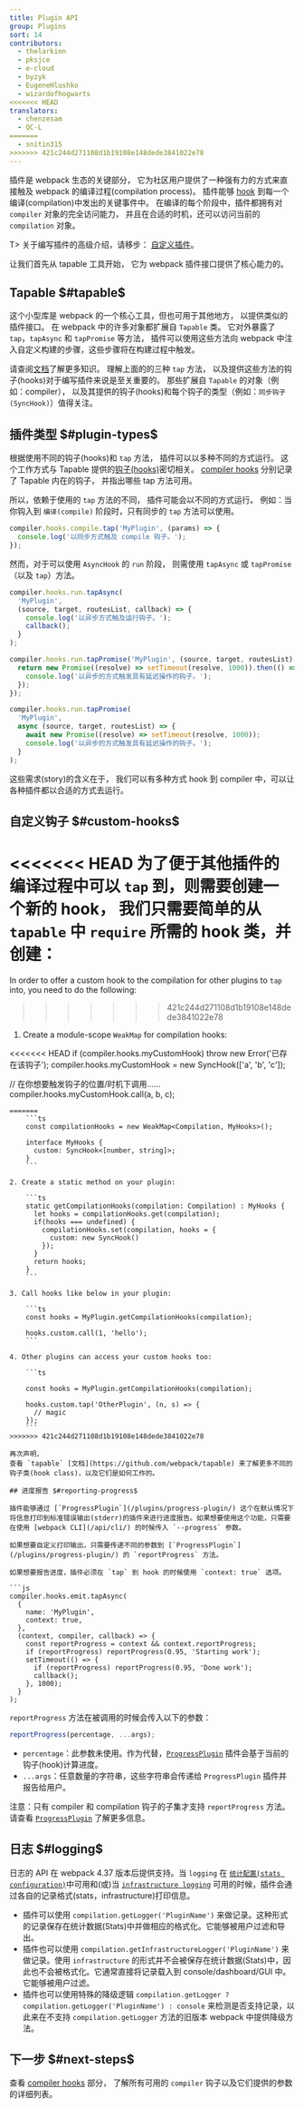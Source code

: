 ```yaml
---
title: Plugin API
group: Plugins
sort: 14
contributors:
  - thelarkinn
  - pksjce
  - e-cloud
  - byzyk
  - EugeneHlushko
  - wizardofhogwarts
<<<<<<< HEAD
translators:
  - chenzesam
  - QC-L
=======
  - snitin315
>>>>>>> 421c244d271108d1b19108e148dede3841022e78
---
```


插件是 webpack 生态的关键部分，
它为社区用户提供了一种强有力的方式来直接触及 webpack 的编译过程(compilation process)。
插件能够 [hook](/api/compiler-hooks/#hooks) 到每一个编译(compilation)中发出的关键事件中。
在编译的每个阶段中，插件都拥有对 `compiler` 对象的完全访问能力，
并且在合适的时机，还可以访问当前的 `compilation` 对象。

T> 关于编写插件的高级介绍，请移步：
[自定义插件](/contribute/writing-a-plugin)。

让我们首先从 tapable 工具开始，
它为 webpack 插件接口提供了核心能力的。

## Tapable $#tapable$

这个小型库是 webpack 的一个核心工具，但也可用于其他地方，
以提供类似的插件接口。
在 webpack 中的许多对象都扩展自 `Tapable` 类。
它对外暴露了 `tap`，`tapAsync` 和 `tapPromise` 等方法，
插件可以使用这些方法向 webpack 中注入自定义构建的步骤，这些步骤将在构建过程中触发。

请查阅[文档](https://github.com/webpack/tapable)了解更多知识。
理解上面的的三种 `tap` 方法，
以及提供这些方法的钩子(hooks)对于编写插件来说是至关重要的。
那些扩展自 `Tapable` 的对象（例如：compiler），
以及其提供的钩子(hooks)和每个钩子的类型（例如：`同步钩子(SyncHook)`）值得关注。

## 插件类型 $#plugin-types$

根据使用不同的钩子(hooks)和 `tap` 方法，
插件可以以多种不同的方式运行。
这个工作方式与 Tapable 提供的[钩子(hooks)](https://github.com/webpack/tapable#tapable)密切相关。
[compiler hooks](/api/compiler-hooks/#hooks) 分别记录了 Tapable 内在的钩子，
并指出哪些 tap 方法可用。

所以，依赖于使用的 `tap` 方法的不同，
插件可能会以不同的方式运行。
例如：当你钩入到 `编译(compile)` 阶段时，只有同步的 `tap` 方法可以使用。

``` js
compiler.hooks.compile.tap('MyPlugin', (params) => {
  console.log('以同步方式触及 compile 钩子。');
});
```

然而，对于可以使用 `AsyncHook` 的 `run` 阶段，
则需使用 `tapAsync` 或 `tapPromise`（以及 `tap`）方法。

```js
compiler.hooks.run.tapAsync(
  'MyPlugin',
  (source, target, routesList, callback) => {
    console.log('以异步方式触及运行钩子。');
    callback();
  }
);

compiler.hooks.run.tapPromise('MyPlugin', (source, target, routesList) => {
  return new Promise((resolve) => setTimeout(resolve, 1000)).then(() => {
    console.log('以异步的方式触发具有延迟操作的钩子。');
  });
});

compiler.hooks.run.tapPromise(
  'MyPlugin',
  async (source, target, routesList) => {
    await new Promise((resolve) => setTimeout(resolve, 1000));
    console.log('以异步的方式触发具有延迟操作的钩子。');
  }
);
```

这些需求(story)的含义在于，
我们可以有多种方式 hook 到 compiler 中，可以让各种插件都以合适的方式去运行。

## 自定义钩子 $#custom-hooks$

<<<<<<< HEAD
为了便于其他插件的编译过程中可以 `tap` 到，则需要创建一个新的 hook，
我们只需要简单的从 `tapable` 中 `require` 所需的 hook 类，并创建：
=======
In order to offer a custom hook to the compilation for other plugins to `tap` into,
you need to do the following:
>>>>>>> 421c244d271108d1b19108e148dede3841022e78

1. Create a module-scope `WeakMap` for compilation hooks:

<<<<<<< HEAD
if (compiler.hooks.myCustomHook) throw new Error('已存在该钩子');
compiler.hooks.myCustomHook = new SyncHook(['a', 'b', 'c']);

// 在你想要触发钩子的位置/时机下调用……
compiler.hooks.myCustomHook.call(a, b, c);
```
=======
    ```ts
    const compilationHooks = new WeakMap<Compilation, MyHooks>();

    interface MyHooks {
      custom: SyncHook<[number, string]>;
    }
    ```

2. Create a static method on your plugin:

    ```ts
    static getCompilationHooks(compilation: Compilation) : MyHooks {
      let hooks = compilationHooks.get(compilation);
      if(hooks === undefined) {
        compilationHooks.set(compilation, hooks = {
          custom: new SyncHook()
        });
      }
      return hooks;
    }
    ```

3. Call hooks like below in your plugin:

    ```ts
    const hooks = MyPlugin.getCompilationHooks(compilation);

    hooks.custom.call(1, 'hello');
    ```

4. Other plugins can access your custom hooks too:

    ```ts

    const hooks = MyPlugin.getCompilationHooks(compilation);

    hooks.custom.tap('OtherPlugin', (n, s) => {
      // magic
    });
    ```
>>>>>>> 421c244d271108d1b19108e148dede3841022e78

再次声明，
查看 `tapable` [文档](https://github.com/webpack/tapable) 来了解更多不同的钩子类(hook class)，以及它们是如何工作的。

## 进度报告 $#reporting-progress$

插件能够通过 [`ProgressPlugin`](/plugins/progress-plugin/) 这个在默认情况下将信息打印到标准错误输出(stderr)的插件来进行进度报告。如果想要使用这个功能，只需要在使用 [webpack CLI](/api/cli/) 的时候传入 `--progress` 参数。

如果想要自定义打印输出，只需要传递不同的参数到 [`ProgressPlugin`](/plugins/progress-plugin/) 的 `reportProgress` 方法。

如果想要报告进度，插件必须在 `tap` 到 hook 的时候使用 `context: true` 选项。

```js
compiler.hooks.emit.tapAsync(
  {
    name: 'MyPlugin',
    context: true,
  },
  (context, compiler, callback) => {
    const reportProgress = context && context.reportProgress;
    if (reportProgress) reportProgress(0.95, 'Starting work');
    setTimeout(() => {
      if (reportProgress) reportProgress(0.95, 'Done work');
      callback();
    }, 1000);
  }
);
```

`reportProgress` 方法在被调用的时候会传入以下的参数：

```js
reportProgress(percentage, ...args);
```

- `percentage`：此参数未使用。作为代替，[`ProgressPlugin`](/plugins/progress-plugin/) 插件会基于当前的钩子(hook)计算进度。
- `...args`：任意数量的字符串，这些字符串会传递给 `ProgressPlugin` 插件并报告给用户。

注意：只有 compiler 和 compilation 钩子的子集才支持 `reportProgress` 方法。请查看 [`ProgressPlugin`](/plugins/progress-plugin/#supported-hooks) 了解更多信息。

## 日志 $#logging$

日志的 API 在 webpack 4.37 版本后提供支持。当 `logging` 在 [`统计配置(stats configuration)`](/configuration/stats/#statslogging)中可用和(或)当 [`infrastructure logging`](/configuration/other-options/#infrastructurelogging) 可用的时候，插件会通过各自的记录格式(stats，infrastructure)打印信息。

- 插件可以使用 `compilation.getLogger('PluginName')` 来做记录。这种形式的记录保存在统计数据(Stats)中并做相应的格式化。它能够被用户过滤和导出。
- 插件也可以使用 `compilation.getInfrastructureLogger('PluginName')` 来做记录。使用 `infrastructure` 的形式并不会被保存在统计数据(Stats)中，因此也不会被格式化。它通常直接将记录载入到 console/dashboard/GUI 中。它能够被用户过滤。
- 插件也可以使用特殊的降级逻辑 `compilation.getLogger ? compilation.getLogger('PluginName') : console` 来检测是否支持记录，以此来在不支持 `compilation.getLogger` 方法的旧版本 webpack 中提供降级方法。

## 下一步 $#next-steps$

查看 [compiler hooks](/api/compiler-hooks/) 部分，
了解所有可用的 `compiler` 钩子以及它们提供的参数的详细列表。
